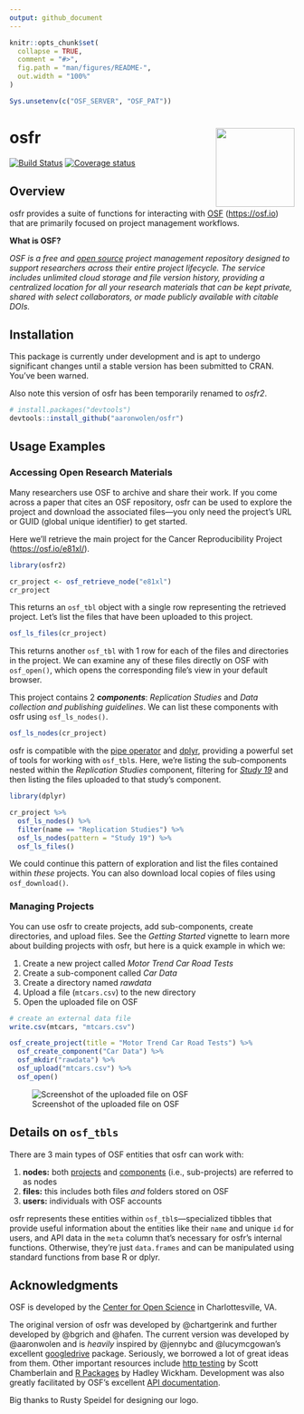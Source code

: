 ```yaml
---
output: github_document
---
```


<!-- README.md is generated from README.Rmd. Please edit that file -->

```r
knitr::opts_chunk$set(
  collapse = TRUE,
  comment = "#>",
  fig.path = "man/figures/README-",
  out.width = "100%"
)

Sys.unsetenv(c("OSF_SERVER", "OSF_PAT"))
```

# osfr <a href="https://github.com/aaronwolen/osfr"><img src="man/figures/logo.png" align="right" height="139" /></a>

[![Build Status](https://travis-ci.org/aaronwolen/osfr.svg?branch=master)](https://travis-ci.org/aaronwolen/osfr)
[![Coverage status](https://codecov.io/gh/aaronwolen/osfr/branch/master/graph/badge.svg)](https://codecov.io/github/aaronwolen/osfr?branch=master)


## Overview

osfr provides a suite of functions for interacting with [OSF][osf] (<https://osf.io>) that are primarily focused on project management workflows.

**What is OSF?**

*OSF is a free and [open source][osf-gh] project management repository designed to support researchers across their entire project lifecycle. The service includes unlimited cloud storage and file version history, providing a centralized location for all your research materials that can be kept private, shared with select collaborators, or made publicly available with citable DOIs.*

## Installation

This package is currently under development and is apt to undergo significant changes until a stable version has been submitted to CRAN. You've been warned.

Also note this version of osfr has been temporarily renamed to *osfr2*.

``` r
# install.packages("devtools")
devtools::install_github("aaronwolen/osfr")
```

## Usage Examples

### Accessing Open Research Materials

Many researchers use OSF to archive and share their work. If you come across a paper that cites an OSF repository, osfr can be used to explore the project and download the associated files---you only need the project's URL or GUID (global unique identifier) to get started. 

Here we'll retrieve the main project for the Cancer Reproducibility Project (<https://osf.io/e81xl/>).

```r
library(osfr2)

cr_project <- osf_retrieve_node("e81xl")
cr_project
```

This returns an `osf_tbl` object with a single row representing the retrieved project. Let's list the files that have been uploaded to this project.

```r
osf_ls_files(cr_project)
```

This returns another `osf_tbl` with 1 row for each of the files and directories in the project. We can examine any of these files directly on OSF with `osf_open()`, which opens the corresponding file's view in your default browser.

This project contains 2 ***components***: *Replication Studies* and *Data collection and publishing guidelines*. We can list these components with osfr using `osf_ls_nodes()`.

```r
osf_ls_nodes(cr_project)
```

osfr is compatible with the [pipe operator][magrittr] and [dplyr][], providing a powerful set of tools for working with `osf_tbl`s. Here, we're listing the sub-components nested within the *Replication Studies* component, filtering for [*Study 19*](https://osf.io/7zqxp/) and then listing the files uploaded to that study's component. 

```r
library(dplyr)

cr_project %>% 
  osf_ls_nodes() %>% 
  filter(name == "Replication Studies") %>% 
  osf_ls_nodes(pattern = "Study 19") %>% 
  osf_ls_files()
```

We could continue this pattern of exploration and list the files contained within *these* projects. You can also download local copies of files using `osf_download()`.


### Managing Projects

You can use osfr to create projects, add sub-components, create directories, and upload files. See the *Getting Started* vignette to learn more about building projects with osfr, but here is a quick example in which we:

1. Create a new project called *Motor Trend Car Road Tests*
2. Create a sub-component called *Car Data*
3. Create a directory named *rawdata*
4. Upload a file (`mtcars.csv`) to the new directory
5. Open the uploaded file on OSF

```r
# create an external data file
write.csv(mtcars, "mtcars.csv")

osf_create_project(title = "Motor Trend Car Road Tests") %>% 
  osf_create_component("Car Data") %>%
  osf_mkdir("rawdata") %>%
  osf_upload("mtcars.csv") %>%
  osf_open()
```

![Screenshot of the uploaded file on OSF](man/figures/screen-shot.png)

## Details on `osf_tbls`

There are 3 main types of OSF entities that osfr can work with:

1. **nodes:** both [projects][help-proj] and [components][help-comp] (i.e., sub-projects) are referred to as nodes
2. **files:** this includes both files *and* folders stored on OSF
3. **users:** individuals with OSF accounts

osfr represents these entities within `osf_tbl`s---specialized tibbles that provide  useful information about the entities like their `name` and unique `id` for users, and API data in the `meta` column that's necessary for osfr's internal functions. Otherwise, they're just `data.frames` and can be manipulated using standard functions from base R or dplyr.


## Acknowledgments

OSF is developed by the [Center for Open Science][cos] in Charlottesville, VA.

The original version of osfr was developed by @chartgerink and further developed by @bgrich and @hafen. The current version was developed by @aaronwolen and is *heavily* inspired by @jennybc and @lucymcgowan's excellent [googledrive][] package. Seriously, we borrowed a lot of great ideas from them. Other important resources include [http testing](https://ropensci.github.io/http-testing-book/) by Scott Chamberlain and [R Packages](http://r-pkgs.had.co.nz) by Hadley Wickham. Development was also greatly facilitated by OSF's excellent [API documentation][osf-api]. 

Big thanks to Rusty Speidel for designing our logo.

<!-- links -->
[osf]: https://osf.io "Open Science Framework"
[cos]: https://cos.io "Center for Open Science"
[osf-gh]: https://github.com/CenterForOpenScience/osf.io "OSF's GitHub Repository"
[osf-api]: https://developer.osf.io "OSF API Documentation"
[help]: http://help.osf.io "OSF Support"
[help-proj]: http://help.osf.io/m/projects/l/481539-create-a-project "OSF: Create a Project"
[help-comp]: http://help.osf.io/m/projects/l/481998-create-components "OSF: Create a Component"
[magrittr]: https://magrittr.tidyverse.org
[dplyr]: https://dplyr.tidyverse.org
[googledrive]: https://googledrive.tidyverse.org
